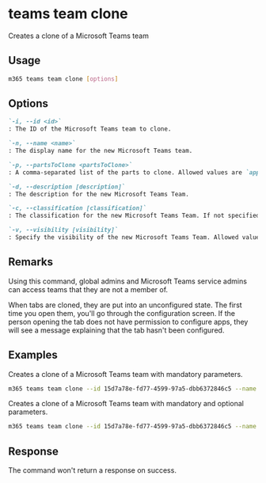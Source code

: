 
# teams team clone

Creates a clone of a Microsoft Teams team

## Usage

```sh
m365 teams team clone [options]
```

## Options

```md definition-list
`-i, --id <id>`
: The ID of the Microsoft Teams team to clone.

`-n, --name <name>`
: The display name for the new Microsoft Teams team.

`-p, --partsToClone <partsToClone>`
: A comma-separated list of the parts to clone. Allowed values are `apps`, `channels`, `members`, `settings`, `tabs`.

`-d, --description [description]`
: The description for the new Microsoft Teams Team.

`-c, --classification [classification]`
: The classification for the new Microsoft Teams Team. If not specified, will be copied from the original Microsoft Teams Team.

`-v, --visibility [visibility]`
: Specify the visibility of the new Microsoft Teams Team. Allowed values are `Private`, `Public`.
```

<Global />

## Remarks

Using this command, global admins and Microsoft Teams service admins can access teams that they are not a member of.

When tabs are cloned, they are put into an unconfigured state. The first time you open them, you'll go through the configuration screen. If the person opening the tab does not have permission to configure apps, they will see a message explaining that the tab hasn't been configured.

## Examples

Creates a clone of a Microsoft Teams team with mandatory parameters.

```sh
m365 teams team clone --id 15d7a78e-fd77-4599-97a5-dbb6372846c5 --name "Library Assist" --partsToClone "apps,tabs,settings,channels,members"
```

Creates a clone of a Microsoft Teams team with mandatory and optional parameters.

```sh
m365 teams team clone --id 15d7a78e-fd77-4599-97a5-dbb6372846c5 --name "Library Assist" --partsToClone "apps,tabs,settings,channels,members" --description "Self help community for library" --classification "Library" --visibility "public"
```

## Response

The command won't return a response on success.
